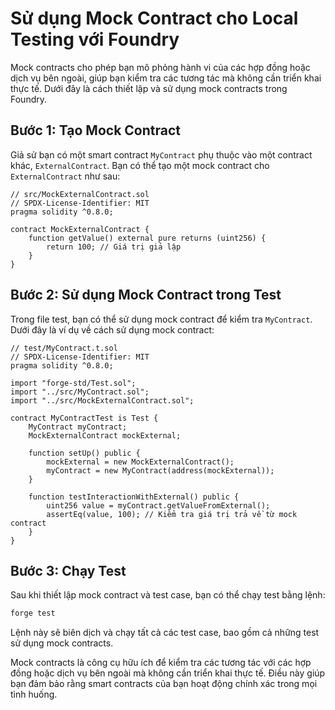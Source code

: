# Sử dụng Mock Contract cho Local Testing với Foundry


<YouTubePlayer videoId="MjmBz35icSc"/>

Mock contracts cho phép bạn mô phỏng hành vi của các hợp đồng hoặc dịch vụ bên ngoài, giúp bạn kiểm tra các tương tác mà không cần triển khai thực tế. Dưới đây là cách thiết lập và sử dụng mock contracts trong Foundry.

## Bước 1: Tạo Mock Contract

Giả sử bạn có một smart contract `MyContract` phụ thuộc vào một contract khác, `ExternalContract`. Bạn có thể tạo một mock contract cho `ExternalContract` như sau:

```solidity
// src/MockExternalContract.sol
// SPDX-License-Identifier: MIT
pragma solidity ^0.8.0;

contract MockExternalContract {
    function getValue() external pure returns (uint256) {
        return 100; // Giá trị giả lập
    }
}
```

## Bước 2: Sử dụng Mock Contract trong Test

Trong file test, bạn có thể sử dụng mock contract để kiểm tra `MyContract`. Dưới đây là ví dụ về cách sử dụng mock contract:

```solidity
// test/MyContract.t.sol
// SPDX-License-Identifier: MIT
pragma solidity ^0.8.0;

import "forge-std/Test.sol";
import "../src/MyContract.sol";
import "../src/MockExternalContract.sol";

contract MyContractTest is Test {
    MyContract myContract;
    MockExternalContract mockExternal;

    function setUp() public {
        mockExternal = new MockExternalContract();
        myContract = new MyContract(address(mockExternal));
    }

    function testInteractionWithExternal() public {
        uint256 value = myContract.getValueFromExternal();
        assertEq(value, 100); // Kiểm tra giá trị trả về từ mock contract
    }
}
```

## Bước 3: Chạy Test

Sau khi thiết lập mock contract và test case, bạn có thể chạy test bằng lệnh:

```bash
forge test
```


Lệnh này sẽ biên dịch và chạy tất cả các test case, bao gồm cả những test sử dụng mock contracts.

Mock contracts là công cụ hữu ích để kiểm tra các tương tác với các hợp đồng hoặc dịch vụ bên ngoài mà không cần triển khai thực tế. Điều này giúp bạn đảm bảo rằng smart contracts của bạn hoạt động chính xác trong mọi tình huống.